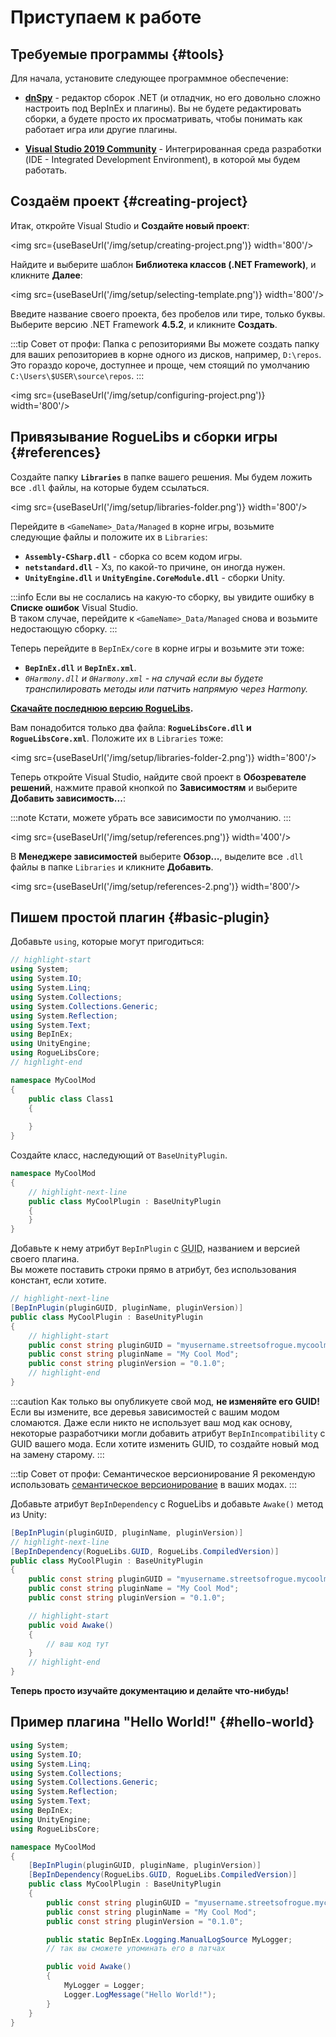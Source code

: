 # Приступаем к работе


## Требуемые программы {#tools}

Для начала, установите следующее программное обеспечение:

- **[dnSpy](https://github.com/dnSpy/dnSpy/releases/latest)** - редактор сборок .NET (и отладчик, но его довольно сложно настроить под BepInEx и плагины). Вы не будете редактировать сборки, а будете просто их просматривать, чтобы понимать как работает игра или другие плагины.

- **[Visual Studio 2019 Community](https://visualstudio.microsoft.com/downloads/)** - Интегрированная среда разработки (IDE - Integrated Development Environment), в которой мы будем работать.

## Создаём проект {#creating-project}

Итак, откройте Visual Studio и **Создайте новый проект**:

<img src={useBaseUrl('/img/setup/creating-project.png')} width='800'/>

Найдите и выберите шаблон **Библиотека классов (.NET Framework)**, и кликните **Далее**:

<img src={useBaseUrl('/img/setup/selecting-template.png')} width='800'/>

Введите название своего проекта, без пробелов или тире, только буквы. Выберите версию .NET Framework **4.5.2**, и кликните **Создать**.

:::tip Совет от профи: Папка с репозиториями
Вы можете создать папку для ваших репозиториев в корне одного из дисков, например, `D:\repos`. Это гораздо короче, доступнее и проще, чем стоящий по умолчанию `C:\Users\$USER\source\repos`.
:::

<img src={useBaseUrl('/img/setup/configuring-project.png')} width='800'/>

## Привязывание RogueLibs и сборки игры {#references}

Создайте папку **`Libraries`** в папке вашего решения. Мы будем ложить все `.dll` файлы, на которые будем ссылаться.

<img src={useBaseUrl('/img/setup/libraries-folder.png')} width='800'/>

Перейдите в `<GameName>_Data/Managed` в корне игры, возьмите следующие файлы и положите их в `Libraries`:

- **`Assembly-CSharp.dll`** - сборка со всем кодом игры.
- **`netstandard.dll`** - Хз, по какой-то причине, он иногда нужен.
- **`UnityEngine.dll`** и **`UnityEngine.CoreModule.dll`** - сборки Unity.

:::info
Если вы не сослались на какую-то сборку, вы увидите ошибку в **Списке ошибок** Visual Studio.<br/>В таком случае, перейдите к `<GameName>_Data/Managed` снова и возьмите недостающую сборку.
:::

Теперь перейдите в `BepInEx/core` в корне игры и возьмите эти тоже:

- **`BepInEx.dll`** и **`BepInEx.xml`**.
- *`0Harmony.dll` и `0Harmony.xml` - на случай если вы будете транспилировать методы или патчить напрямую через Harmony.*

**[Скачайте последнюю версию RogueLibs](https://github.com/Abbysssal/RogueLibs/releases/latest).**

Вам понадобится только два файла: **`RogueLibsCore.dll` и `RogueLibsCore.xml`**. Положите их в `Libraries` тоже:

<img src={useBaseUrl('/img/setup/libraries-folder-2.png')} width='800'/>

Теперь откройте Visual Studio, найдите свой проект в **Обозревателе решений**, нажмите правой кнопкой по **Зависимостям** и выберите **Добавить зависимость...**:

:::note
Кстати, можете убрать все зависимости по умолчанию.
:::

<img src={useBaseUrl('/img/setup/references.png')} width='400'/>

В **Менеджере зависимостей** выберите **Обзор...**, выделите все `.dll` файлы в папке `Libraries` и кликните **Добавить**.

<img src={useBaseUrl('/img/setup/references-2.png')} width='800'/>

## Пишем простой плагин {#basic-plugin}

Добавьте `using`, которые могут пригодиться:

```csharp title="Class1.cs"
// highlight-start
using System;
using System.IO;
using System.Linq;
using System.Collections;
using System.Collections.Generic;
using System.Reflection;
using System.Text;
using BepInEx;
using UnityEngine;
using RogueLibsCore;
// highlight-end

namespace MyCoolMod
{
    public class Class1
    {
        
    }
}
```

Создайте класс, наследующий от `BaseUnityPlugin`.

```csharp title="MyCoolPlugin.cs"
namespace MyCoolMod
{
    // highlight-next-line
    public class MyCoolPlugin : BaseUnityPlugin
    {
    }
}
```

Добавьте к нему атрибут `BepInPlugin` с <abbr title="Globally Unique Identifier - универсальный уникальный идентификатор">GUID</abbr>, названием и версией своего плагина.  
Вы можете поставить строки прямо в атрибут, без использования констант, если хотите.

```csharp title="MyCoolPlugin.cs"
// highlight-next-line
[BepInPlugin(pluginGUID, pluginName, pluginVersion)]
public class MyCoolPlugin : BaseUnityPlugin
{
    // highlight-start
    public const string pluginGUID = "myusername.streetsofrogue.mycoolmod";
    public const string pluginName = "My Cool Mod";
    public const string pluginVersion = "0.1.0";
    // highlight-end
}
```

:::caution
Как только вы опубликуете свой мод, **не изменяйте его GUID!** Если вы измените, все деревья зависимостей с вашим модом сломаются. Даже если никто не использует ваш мод как основу, некоторые разработчики могли добавить атрибут `BepInIncompatibility` с GUID вашего мода. Если хотите изменить GUID, то создайте новый мод на замену старому.
:::

:::tip Совет от профи: Семантическое версионирование
Я рекомендую использовать [семантическое версионирование](https://semver.org/lang/ru/) в ваших модах.
:::

Добавьте атрибут `BepInDependency` с RogueLibs и добавьте `Awake()` метод из Unity:

```csharp title="MyCoolPlugin.cs"
[BepInPlugin(pluginGUID, pluginName, pluginVersion)]
// highlight-next-line
[BepInDependency(RogueLibs.GUID, RogueLibs.CompiledVersion)]
public class MyCoolPlugin : BaseUnityPlugin
{
    public const string pluginGUID = "myusername.streetsofrogue.mycoolmod";
    public const string pluginName = "My Cool Mod";
    public const string pluginVersion = "0.1.0";

    // highlight-start
    public void Awake()
    {
        // ваш код тут
    }
    // highlight-end
}
```

**Теперь просто изучайте документацию и делайте что-нибудь!**

## Пример плагина "Hello World!" {#hello-world}

```csharp title="MyCoolPlugin.cs"
using System;
using System.IO;
using System.Linq;
using System.Collections;
using System.Collections.Generic;
using System.Reflection;
using System.Text;
using BepInEx;
using UnityEngine;
using RogueLibsCore;

namespace MyCoolMod
{
    [BepInPlugin(pluginGUID, pluginName, pluginVersion)]
    [BepInDependency(RogueLibs.GUID, RogueLibs.CompiledVersion)]
    public class MyCoolPlugin : BaseUnityPlugin
    {
        public const string pluginGUID = "myusername.streetsofrogue.mycoolmod";
        public const string pluginName = "My Cool Mod";
        public const string pluginVersion = "0.1.0";

        public static BepInEx.Logging.ManualLogSource MyLogger;
        // так вы сможете упоминать его в патчах

        public void Awake()
        {
            MyLogger = Logger;
            Logger.LogMessage("Hello World!");
        }
    }
}
```